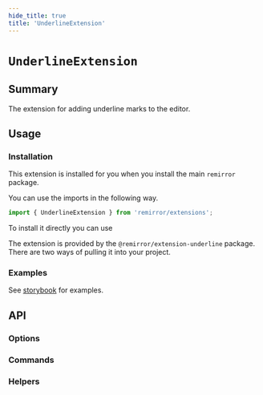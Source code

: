 ```yaml
---
hide_title: true
title: 'UnderlineExtension'
---
```


# `UnderlineExtension`

## Summary

The extension for adding underline marks to the editor.

## Usage

### Installation

This extension is installed for you when you install the main `remirror` package.

You can use the imports in the following way.

```ts
import { UnderlineExtension } from 'remirror/extensions';
```

To install it directly you can use

The extension is provided by the `@remirror/extension-underline` package. There are two ways of pulling it into your project.

### Examples

See [storybook](https://remirror.vercel.app/?path=/story/extensions-underline--basic) for examples.

## API

### Options

### Commands

### Helpers
